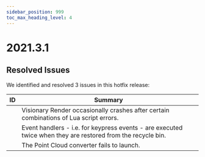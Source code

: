```yaml
---
sidebar_position: 999
toc_max_heading_level: 4
---
```


# 2021.3.1

## Resolved Issues

We identified and resolved 3 issues in this hotfix release:

| ID | Summary |
|---|---|
| | Visionary Render occasionally crashes after certain combinations of Lua script errors. |
| | Event handlers - i.e. for keypress events - are executed twice when they are restored from the recycle bin. |
| | The Point Cloud converter fails to launch. |
